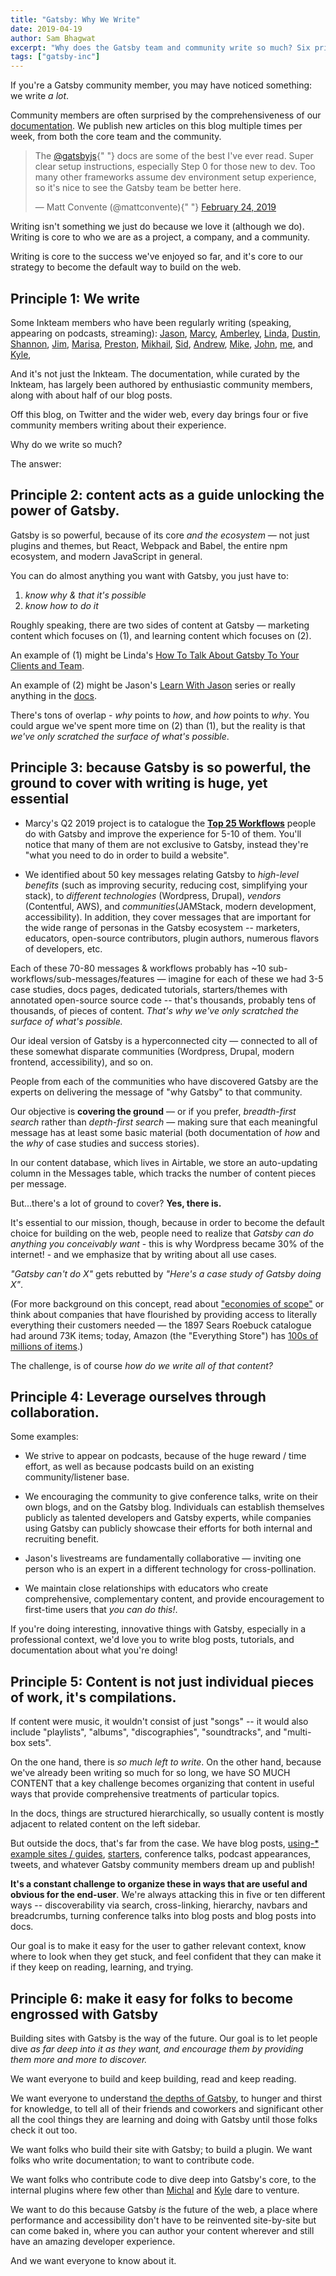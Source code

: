 ```yaml
---
title: "Gatsby: Why We Write"
date: 2019-04-19
author: Sam Bhagwat
excerpt: "Why does the Gatsby team and community write so much? Six principles that explain our love for writing."
tags: ["gatsby-inc"]
---
```


If you're a Gatsby community member, you may have noticed something: we write _a lot_.

Community members are often surprised by the comprehensiveness of our [documentation](/docs/). We publish new articles on this blog multiple times per week, from both the core team and the community.

<blockquote class="twitter-tweet" data-lang="en">
  <p lang="en" dir="ltr">
    The <a href="https://twitter.com/gatsbyjs?ref_src=twsrc%5Etfw">@gatsbyjs</a>{" "}
    docs are some of the best I&#39;ve ever read. Super clear setup
    instructions, especially Step 0 for those new to dev. Too many other
    frameworks assume dev environment setup experience, so it&#39;s nice to see
    the Gatsby team be better here.
  </p>
  &mdash; Matt Convente (@mattconvente){" "}
  <a href="https://twitter.com/mattconvente/status/1099706762897342465?ref_src=twsrc%5Etfw">
    February 24, 2019
  </a>
</blockquote>

Writing isn't something we just do because we love it (although we do). Writing is core to who we are as a project, a company, and a community.

Writing is core to the success we've enjoyed so far, and it's core to our strategy to become the default way to build on the web.

## Principle 1: We write

Some Inkteam members who have been regularly writing (speaking, appearing on podcasts, streaming): [Jason](/contributors/jason-lengstorf/), [Marcy](https://egghead.io/podcasts/heading-gatsby-s-learning-experience-and-bridging-gaps-with-marcy-sutton), [Amberley](/contributors/amberley-romo/), [Linda](/contributors/linda-watkins/), [Dustin](/contributors/dustin-schau/), [Shannon](/contributors/shannon-soper/), [Jim](/contributors/jim-ettig/), [Marisa](/contributors/marisa-morby/), [Preston](/contributors/preston-so/), [Mikhail](/contributors/mikhail-novikov/), [Sid](/contributors/sidhartha-chatterjee/), [Andrew](https://www.gatsbyjs.com/gatsby-days-preview-andrew/), [Mike](/contributors/mike-allanson/), [John](/docs/mdx/), [me](/contributors/sam-bhagwat/), and
[Kyle](/contributors/kyle-mathews/),

And it's not just the Inkteam. The documentation, while curated by the Inkteam, has largely been authored by enthusiastic community members, along with about half of our blog posts.

Off this blog, on Twitter and the wider web, every day brings four or five community members writing about their experience.

Why do we write so much?

The answer:

## Principle 2: content acts as a guide unlocking the power of Gatsby.

Gatsby is so powerful, because of its core _and the ecosystem_ — not just plugins and themes, but React, Webpack and Babel, the entire npm ecosystem, and modern JavaScript in general.

You can do almost anything you want with Gatsby, you just have to:

1. _know why & that it's possible_
2. _know how to do it_

Roughly speaking, there are two sides of content at Gatsby — marketing content which focuses on (1), and learning content which focuses on (2).

An example of (1) might be Linda's [How To Talk About Gatsby To Your Clients and Team](/blog/2019-03-07-sell-gatsby-to-clients/).

An example of (2) might be Jason's [Learn With Jason](https://www.youtube.com/playlist?list=PLz8Iz-Fnk_eTpvd49Sa77NiF8Uqq5Iykx) series or really anything in the [docs](/docs/).

There's tons of overlap - _why_ points to _how_, and _how_ points to _why_. You could argue we've spent more time on (2) than (1), but the reality is that _we've only scratched the surface of what's possible_.

## Principle 3: because Gatsby is so powerful, the ground to cover with writing is huge, yet essential

- Marcy's Q2 2019 project is to catalogue the **[Top 25 Workflows](https://docs.google.com/presentation/d/1YJ_4NGwxPqtMo-kyWBmg7NBr_YYZezKZ1phXjl0abD4/edit#slide=id.gcb9a0b074_1_0)** people do with Gatsby and improve the experience for 5-10 of them. You'll notice that many of them are not exclusive to Gatsby, instead they're "what you need to do in order to build a website".

- We identified about 50 key messages relating Gatsby to _high-level benefits_ (such as improving security, reducing cost, simplifying your stack), to _different technologies_ (Wordpress, Drupal), _vendors_ (Contentful, AWS), and _communities_(JAMStack, modern development, accessibility). In addition, they cover messages that are important for the wide range of personas in the Gatsby ecosystem -- marketers, educators, open-source contributors, plugin authors, numerous flavors of developers, etc.

Each of these 70-80 messages & workflows probably has ~10 sub-workflows/sub-messages/features — imagine for each of these we had 3-5 case studies, docs pages, dedicated tutorials, starters/themes with annotated open-source source code -- that's thousands, probably tens of thousands, of pieces of content. _That's why we've only scratched the surface of what's possible._

Our ideal version of Gatsby is a hyperconnected city — connected to all of these somewhat disparate communities (Wordpress, Drupal, modern frontend, accessibility), and so on.

People from each of the communities who have discovered Gatsby are the experts on delivering the message of "why Gatsby" to that community.

Our objective is **covering the ground** — or if you prefer, _breadth-first search_ rather than _depth-first search_ — making sure that each meaningful message has at least some basic material (both documentation of _how_ and the _why_ of case studies and success stories).

In our content database, which lives in Airtable, we store an auto-updating column in the Messages table, which tracks the number of content pieces per message.

But...there's a lot of ground to cover? **Yes, there is.**

It's essential to our mission, though, because in order to become the default choice for building on the web, people need to realize that _Gatsby can do anything you conceivably want_ - this is why Wordpress became 30% of the internet! - and we emphasize that by writing about all use cases.

_"Gatsby can't do X"_ gets rebutted by _"Here's a case study of Gatsby doing X"_.

(For more background on this concept, read about ["economies of scope"](https://www.ribbonfarm.com/2012/10/15/economies-of-scale-economies-of-scope/) or think about companies that have flourished by providing access to literally everything their customers needed — the 1897 Sears Roebuck catalogue had around 73K items; today, Amazon (the "Everything Store") has [100s of millions of items](https://wpengine.com/reduce-reuse-refresh/).)

The challenge, is of course _how do we write all of that content?_

## Principle 4: Leverage ourselves through collaboration.

Some examples:

- We strive to appear on podcasts, because of the huge reward / time effort, as well as because podcasts build on an existing community/listener base.

- We encouraging the community to give conference talks, write on their own blogs, and on the Gatsby blog. Individuals can establish themselves publicly as talented developers and Gatsby experts, while companies using Gatsby can publicly showcase their efforts for both internal and recruiting benefit.

- Jason's livestreams are fundamentally collaborative — inviting one person who is an expert in a different technology for cross-pollination.

- We maintain close relationships with educators who create comprehensive, complementary content, and provide encouragement to first-time users that _you can do this!_.

If you're doing interesting, innovative things with Gatsby, especially in a professional context, we'd love you to write blog posts, tutorials, and documentation about what you're doing!

## Principle 5: Content is not just individual pieces of work, it's compilations.

If content were music, it wouldn't consist of just "songs" -- it would also include "playlists", "albums", "discographies", "soundtracks", and "multi-box sets".

On the one hand, there is _so much left to write_. On the other hand, because we've already been writing so much for so long, we have SO MUCH CONTENT that a key challenge becomes organizing that content in useful ways that provide comprehensive treatments of particular topics.

In the docs, things are structured hierarchically, so usually content is mostly adjacent to related content on the left sidebar.

But outside the docs, that's far from the case. We have blog posts, [using-\* example sites / guides](https://github.com/gatsbyjs/gatsby/tree/master/examples), [starters](/starters/), conference talks, podcast appearances, tweets, and whatever Gatsby community members dream up and publish!

**It's a constant challenge to organize these in ways that are useful and obvious for the end-user**. We're always attacking this in five or ten different ways -- discoverability via search, cross-linking, hierarchy, navbars and breadcrumbs, turning conference talks into blog posts and blog posts into docs.

Our goal is to make it easy for the user to gather relevant context, know where to look when they get stuck, and feel confident that they can make it if they keep on reading, learning, and trying.

## Principle 6: make it easy for folks to become engrossed with Gatsby

Building sites with Gatsby is the way of the future. Our goal is to let people dive _as far deep into it as they want, and encourage them by providing them more and more to discover._

We want everyone to build and keep building, read and keep reading.

We want everyone to understand [the depths of Gatsby](/docs/behind-the-scenes/), to hunger and thirst for knowledge, to tell all of their friends and coworkers and significant other all the cool things they are learning and doing with Gatsby until those folks check it out too.

We want folks who build their site with Gatsby; to build a plugin. We want folks who write documentation; to want to contribute code.

We want folks who contribute code to dive deep into Gatsby's core, to the internal plugins where few other than [Michal](https://twitter.com/mipiechowiak) and [Kyle](https://twitter.com/kylemathews) dare to venture.

We want to do this because Gatsby _is_ the future of the web, a place where performance and accessibility don't have to be reinvented site-by-site but can come baked in, where you can author your content wherever and still have an amazing developer experience.

And we want everyone to know about it.
